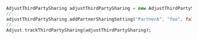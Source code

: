 ```dart {3}
AdjustThirdPartySharing adjustThirdPartySharing = new AdjustThirdPartySharing(null);
//...
adjustThirdPartySharing.addPartnerSharingSetting("PartnerA", "foo", false);
//...
Adjust.trackThirdPartySharing(adjustThirdPartySharing);
```
